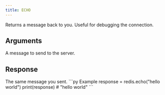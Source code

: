 ```yaml
---
title: ECHO
---
```


Returns a message back to you. Useful for debugging the connection.

## Arguments

<ParamField body="message" type="string" required>
  A message to send to the server.
</ParamField>

## Response

<ResponseField type="string" required>
  The same message you sent.
</ResponseField>

<RequestExample>
```py Example
response = redis.echo("hello world")
print(response) # "hello world"
```
</RequestExample>
